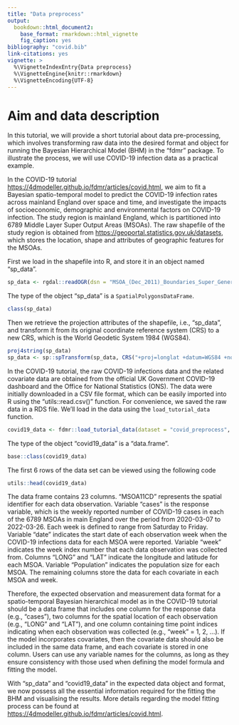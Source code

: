 ```yaml
---
title: "Data preprocess"
output: 
  bookdown::html_document2:
    base_format: rmarkdown::html_vignette
    fig_caption: yes
bibliography: "covid.bib"
link-citations: yes
vignette: >
  %\VignetteIndexEntry{Data preprocess}
  %\VignetteEngine{knitr::rmarkdown}
  %\VignetteEncoding{UTF-8}
---
```


  
# Aim and data description
  
In this tutorial, we will provide a short tutorial about data pre-processing, which involves transforming raw data into the desired format and object for running the Bayesian Hierarchical Model (BHM) in the "fdmr" package. To illustrate the process, we will use COVID-19 infection data as a practical example.

In the COVID-19 tutorial [https://4dmodeller.github.io/fdmr/articles/covid.html](https://4dmodeller.github.io/fdmr/articles/covid.html), we aim to fit a Bayesian spatio-temporal model to predict the COVID-19 infection rates across mainland England over space and time, and investigate the impacts of socioeconomic, demographic and environmental factors on COVID-19 infection. The study region is mainland England, which is partitioned into 6789 Middle Layer Super Output Areas (MSOAs). The raw shapefile of the study region is obtained from [https://geoportal.statistics.gov.uk/datasets](https://geoportal.statistics.gov.uk/datasets/ons::msoa-dec-2011-boundaries-super-generalised-clipped-bsc-ew-v3/explore?location=52.782096%2C-2.465779%2C7.81), which stores the location, shape and attributes of geographic features for the MSOAs.

First we load in the shapefile into R, and store it in an object named "sp_data".

```r
sp_data <- rgdal::readOGR(dsn = "MSOA_(Dec_2011)_Boundaries_Super_Generalised_Clipped_(BSC)_EW_V3.shp")
```

The type of the object "sp_data" is a `SpatialPolygonsDataFrame`. 

```r
class(sp_data)
```

Then we retrieve the projection attributes of the shapefile, i.e., "sp_data", and transform it from its original coordinate reference system (CRS) to a new CRS, which is the World Geodetic System 1984 (WGS84).

```r
proj4string(sp_data)
sp_data <- sp::spTransform(sp_data, CRS("+proj=longlat +datum=WGS84 +no_defs"))
```

In the COVID-19 tutorial, the raw COVID-19 infections data and the related covariate data are obtained from the official UK Government COVID-19 dashboard and the Office for National Statistics (ONS). The data were initially downloaded in a CSV file format, which can be easily imported into R using the "utils::read.csv()" function. For convenience, we saved the raw data in a RDS file. We'll load in the data using the `load_tutorial_data` function. 

```r
covid19_data <- fdmr::load_tutorial_data(dataset = "covid_preprocess", filename = "covid19_data.rds")
```

The type of the object "covid19_data" is a "data.frame". 


```r
base::class(covid19_data)
```

The first 6 rows of the data set can be viewed using the following code

```r
utils::head(covid19_data)
```


The data frame contains 23 columns. "MSOA11CD" represents the spatial identifier for each data observation. Variable "cases" is the response variable, which is the weekly reported number of COVID-19 cases in each of the 6789 MSOAs in main England over the period from 2020-03-07 to 2022-03-26. Each week is defined to range from Saturday to Friday. Variable "date" indicates the start date of each observation week when the COVID-19 infections data for each MSOA were reported. Variable "week" indicates the week index number that each data observation was collected from. Columns "LONG" and "LAT" indicate the longitude and latitude for each MSOA. Variable "Population" indicates the population size for each MSOA. The remaining columns store the data for each covariate in each MSOA and week. 


Therefore, the expected observation and measurement data format for a spatio-temporal Bayesian hierarchical model as in the COVID-19 tutorial should be a data frame that includes one column for the response data (e.g., "cases"), two columns for the spatial location of each observation (e.g., "LONG" and "LAT"), and one column containing time point indices indicating when each observation was collected (e.g., "week" = 1, 2, ...). If the model incorporates covariates, then the covariate data should also be included in the same data frame, and each covariate is stored in one column. Users can use any variable names for the columns, as long as they ensure consistency with those used when defining the model formula and fitting the model.  


With "sp_data" and "covid19_data" in the expected data object and format, we now possess all the essential information required for the fitting the BHM and visualising the results. More details regarding the model fitting process can be found at [https://4dmodeller.github.io/fdmr/articles/covid.html](https://4dmodeller.github.io/fdmr/articles/covid.html).
